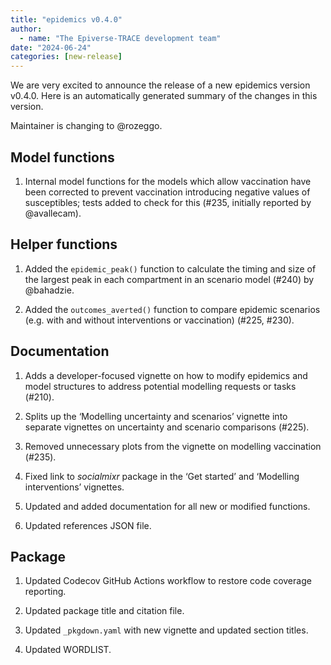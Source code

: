 ---
title: "epidemics v0.4.0"
author:
  - name: "The Epiverse-TRACE development team"
date: "2024-06-24"
categories: [new-release]
---

We are very excited to announce the release of a new epidemics version v0.4.0.
Here is an automatically generated summary of the changes in this version.

Maintainer is changing to @rozeggo.

## Model functions

1. Internal model functions for the models which allow vaccination have been corrected to prevent vaccination introducing negative values of susceptibles; tests added to check for this (#235, initially reported by @avallecam).

## Helper functions

1. Added the `epidemic_peak()` function to calculate the timing and size of the largest peak in each compartment in an scenario model (#240) by @bahadzie.

2. Added the `outcomes_averted()` function to compare epidemic scenarios (e.g. with and without interventions or vaccination) (#225, #230).

## Documentation

1. Adds a developer-focused vignette on how to modify epidemics and model structures to address potential modelling requests or tasks (#210).

2. Splits up the 'Modelling uncertainty and scenarios' vignette into separate vignettes on uncertainty and scenario comparisons (#225).

3. Removed unnecessary plots from the vignette on modelling vaccination (#235).

4. Fixed link to _socialmixr_ package in the 'Get started' and 'Modelling interventions' vignettes.

5. Updated and added documentation for all new or modified functions.

6. Updated references JSON file.

## Package

1. Updated Codecov GitHub Actions workflow to restore code coverage reporting.

2. Updated package title and citation file.

3. Updated `_pkgdown.yaml` with new vignette and updated section titles.

4. Updated WORDLIST.

